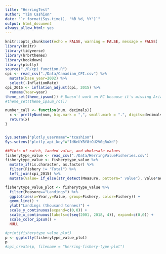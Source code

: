 ```yaml
---
title: "HerringTest"
author: "Tim Cashion"
date: "`r format(Sys.time(), '%B %d, %Y')`"
output: html_document
always_allow_html: yes
---
```


```r
knitr::opts_chunk$set(echo = FALSE, warning = FALSE, message = FALSE)
library(knitr)
library(tidyverse)
library(hrbrthemes)
library(bookdown)
library(plotly)
source("./R/cpi_function.R")
cpi <- read_csv("./Data/Canadian_CPI.csv") %>% 
  mutate(base_year=2002) %>% 
  select(-InflationRate)
cpi_2015 <- inflation_adjust(cpi, 2015) %>% 
  rename(Year=year)
theme_set(theme_ipsum()) # Doesn't work on PC because it's missing Arial Narrow font.
#theme_set(theme_ipsum_rc())

number_call <- function(num, decimals){
  x <- prettyNum(num, big.mark = ",", small.mark = ".", digits=decimals) 
  return(x)
}


Sys.setenv("plotly_username"="tcashion")
Sys.setenv("plotly_api_key"="Id6eUYBY8tOU2V0gRuXd")

```


```r
##Plots of catch, landed value, and wholesale values
fisherytype_value <- read_csv("./Data/HerringValueFisheries.csv")
fisherytype_value <- fisherytype_value %>%
  mutate_if(is.character, as.factor) %>%
  filter(Fishery != "Total") %>% 
  left_join(cpi_2015) %>% 
  mutate(Value= if_else(str_detect(Measure, pattern=" value"), Value*adj_value, Value))

fisherytype_value_plot <- fisherytype_value %>%
  filter(Measure=="Landings") %>% 
  ggplot(aes(x=Year,y=Value, group=Fishery, color=Fishery)) +
  geom_line() +
  ylab("Landings (thousand tonnes)") + 
  scale_y_continuous(expand=c(0,0)) + 
  scale_x_continuous(labels=c(seq(2001, 2018, 4)), expand=c(0,0)) +
  scale_color_ipsum() + 
  NULL

#print(fisherytype_value_plot)
p <- ggplotly(fisherytype_value_plot)
p
#api_create(p, filename = "herring-fishery-type-plot")

```

